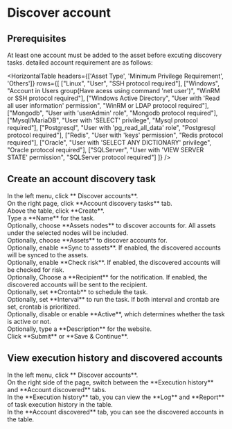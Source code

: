 # Discover account

## Prerequisites
At least one account must be added to the asset before excuting discovery tasks.
detailed account requirement are as follows:

<HorizontalTable 
headers={['Asset Type', 'Minimum Privilege Requirement', 'Others']} 
rows={[
    ["Linux", "User", "SSH protocol required"], 
    ["Windows", "Account in Users group(Have acess using command 'net user')", "WinRM or SSH protocol required"], 
    ["Windows Active Directory", "User with 'Read all user information' permission", "WinRM or LDAP protocol required"], 
    ["Mongodb", "User with 'userAdmin' role", "Mongodb protocol required"], 
    ["Mysql/MariaDB", "User with 'SELECT' privilege", "Mysql protocol required"], 
    ["Postgresql", "User with 'pg_read_all_data' role", "Postgresql protocol required"], 
    ["Redis", "User with 'keys' permission", "Redis protocol required"], 
    ["Oracle", "User with 'SELECT ANY DICTIONARY' privilege", "Oracle protocol required"],
    ["SQLServer", "User with 'VIEW SERVER STATE' permission", "SQLServer protocol required"]
]}
/>

## Create an account discovery task

<Steps>

<div>
<Nav name="pam" />
</div>

<div>
In the left menu, click **<Icon name="search" /> Discover accounts**.
</div>

<div>
On the right page, click **Account discovery tasks** tab.
</div>

<div>
Above the table, click **Create**.
</div>

<div>
Type a **Name** for the task.
</div>

<div>
Optionally, choose **Assets nodes** to discover accounts for. All assets under the selected nodes will be included.
</div>

<div>
Optionally, choose **Assets** to discover accounts for.
</div>

<div>
Optionally, enable **Sync to assets**. If enabled, the discovered accounts will be synced to the assets.
</div>

<div>
Optionally, enable **Check risk**. If enabled, the discovered accounts will be checked for risk.  
</div>

<div>
Optionally, Choose a **Recipient** for the notification. If enabled, the discovered accounts will be sent to the recipient.
</div>

<div>
Optionally, set **Crontab** to schedule the task.
</div>

<div>
Optionally, set **Interval** to run the task. If both interval and crontab are set, crontab is prioritized.
</div>

<div>
Optionally, disable or enable **Active**, which determines whether the task is active or not.
</div>

<div>
Optionally, type a **Description** for the website.
</div>

<div>
Click **Submit** or **Save & Continue**.
</div>

</Steps>

## View execution history and discovered accounts

<Steps>

<div>
<Nav name="pam" />
</div>

<div>
In the left menu, click **<Icon name="search" /> Discover accounts**.
</div>

<div>
On the right side of the page, switch between the **Execution history** and **Account discovered** tabs.
</div>

<div>
In the **Execution history** tab, you can view the **Log** and **Report** of task execution history in the table.<br/>
In the **Account discovered** tab, you can see the discovered accounts in the table.
</div>

</Steps>
